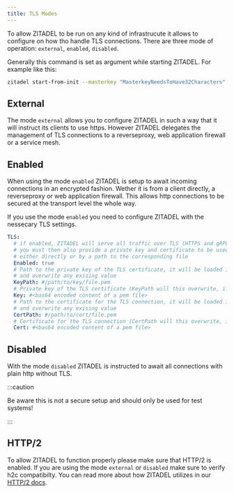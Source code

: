 ```yaml
---
title: TLS Modes
---
```


To allow ZITADEL to be run on any kind of infrastrucute it allows to configure on how tho handle TLS connections.
There are three mode of operation: `external`, `enabled`, `disabled`.

Generally this command is set as argument while starting ZITADEL. For example like this:

```bash
zitadel start-from-init --masterkey "MasterkeyNeedsToHave32Characters" --tlsMode disabled
```

## External

The mode `external` allows you to configure ZITADEL in such a way that it will instruct its clients to use https.
However ZITADEL delegates the management of TLS connections to a reverseproxy, web application firewall or a service mesh.

## Enabled

When using the mode `enabled` ZITADEL is setup to await incoming connections in an encrypted fashion.
Wether it is from a client directly, a reverseproxy or web application firewall.
This allows http connections to be secured at the transport level the whole way.

If you use the mode `enabled` you need to configure ZITADEL with the nessecary TLS settings.

```yaml
TLS:
  # if enabled, ZITADEL will serve all traffic over TLS (HTTPS and gRPC)
  # you must then also provide a private key and certificate to be used for the connection
  # either directly or by a path to the corresponding file
  Enabled: true
  # Path to the private key of the TLS certificate, it will be loaded into the Key
  # and overwrite any exising value
  KeyPath: #/path/to/key/file.pem
  # Private key of the TLS certificate (KeyPath will this overwrite, if specified)
  Key: #<bas64 encoded content of a pem file>
  # Path to the certificate for the TLS connection, it will be loaded into the Cert
  # and overwrite any exising value
  CertPath: #/path/to/cert/file.pem
  # Certificate for the TLS connection (CertPath will this overwrite, if specified)
  Cert: #<bas64 encoded content of a pem file>
```

## Disabled

With the mode `disabled` ZITADEL is instructed to await all connections with plain http without TLS.

:::caution

Be aware this is not a secure setup and should only be used for test systems!

:::

## HTTP/2

To allow ZITADEL to function properly please make sure that HTTP/2 is enabled. If you are using the mode `external` or `disabled` make sure to verify h2c compatibilty.
You can read more about how ZITADEL utilizes in our [HTTP/2 docs](/docs/guides/manage/self-hosted/http2).
